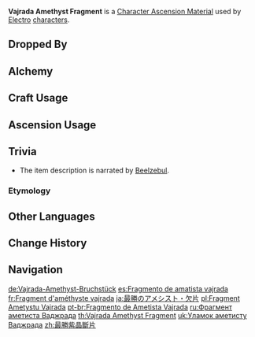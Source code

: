 {{Item Infobox
|id           = 104142
|image        = Item Vajrada Amethyst Fragment.png
|type         = Character Ascension Materials
|invCategory  = Character Development Items
|group        = Vajrada Amethyst
|group2       = Ascension Gems
|quality      = 3
|description  = Character Ascension material.<br />"This body is the noblest and most eminent of all in this world."
|source1      = Dropped by [[Normal Bosses]] and [[Weekly Bosses]] (Lv. 40+)
|source2      = [[Alchemy]] (AR 25+)
|source3      = [[Parametric Transformer]]
}}
'''Vajrada Amethyst Fragment''' is a [[Character Ascension Material]] used by [[Electro]] [[characters]].

==Dropped By==
{{Dropped By|level=40}}

==Alchemy==
{{Recipe
|type = Crafting
|Vajrada Amethyst Sliver = 3
|Mora = 300
|sort = Vajrada Amethyst Sliver;Mora
}}
{{Recipe
|type = Converting
|Agnidus Agate Fragment = 1
|Dust of Azoth = 3
|sort = Agnidus Agate Fragment;Dust of Azoth
}}
{{Recipe
|type = Converting
|Varunada Lazurite Fragment = 1
|Dust of Azoth = 3
|sort = Varunada Lazurite Fragment;Dust of Azoth
}}
{{Recipe
|type = Converting
|Nagadus Emerald Fragment = 1
|Dust of Azoth = 3
|sort = Nagadus Emerald Fragment;Dust of Azoth
}}
{{Recipe
|type = Converting
|Vayuda Turquoise Fragment = 1
|Dust of Azoth = 3
|sort = Vayuda Turquoise Fragment;Dust of Azoth
}}
{{Recipe
|type = Converting
|Shivada Jade Fragment = 1
|Dust of Azoth = 3
|sort = Shivada Jade Fragment;Dust of Azoth
}}
{{Recipe
|type = Converting
|Prithiva Topaz Fragment = 1
|Dust of Azoth = 3
|sort = Prithiva Topaz Fragment;Dust of Azoth
}}

==Craft Usage==
{{Craft Usage}}

==Ascension Usage==
{{Ascension Usage}}

==Trivia==
*The item description is narrated by [[Ei|Beelzebul]].
===Etymology===
{{Transclude|Vajrada Amethyst|Etymology}}

==Other Languages==
{{Other Languages
|en      = Vajrada Amethyst Fragment
|zhs     = 最胜紫晶断片
|zhs_rm  = Zuìshèng Zǐjīng Duànpiàn
|zht     = 最勝紫晶斷片
|zht_rm  = Zuìshèng Zǐjīng Duànpiàn
|zh_tl   = Fragment of All-Surpassing Amethyst
|ja      = 最勝のアメシスト・欠片
|ja_rm   = Saishou no Ameshisuto - Kakera
|ja_tl   = 
|ko      = 승리의 자수정 조각
|ko_rm   = Seungri-ui Jasujeong Jogak
|ko_tl   = Amethyst Fragment of Victory
|es      = Fragmento de amatista vajrada
|es_tl   = Vajrada Amethyst Fragment
|fr      = Fragment d'améthyste vajrada
|fr_tl   = Vajrada Amethyst Fragment
|ru      = Фрагмент аметиста Ваджрада
|ru_tl   = Vajrada Amethyst Fragment
|th      = Vajrada Amethyst Fragment
|vi      = Mảnh Tử Tinh Thắng Lợi
|vi_tl   = 
|de      = Vajrada-Amethyst-Bruchstück
|de_tl   = Vajrada Amethyst Fragment
|id      = Vajrada Amethyst Fragment
|pt      = Fragmento de Ametista Vajrada
|pt_tl   = Vajrada Amethyst Fragment
|tr      = Vajrada Ametisti Kırıntısı
|tr_tl   = 
|it      = Frammento d'ametista Vajrada
|it_tl   = 
}}

==Change History==
{{Change History|1.0}}

==Navigation==
{{Development Item Navbox|Character Ascension Materials}}

[[de:Vajrada-Amethyst-Bruchstück]]
[[es:Fragmento de amatista vajrada]]
[[fr:Fragment d'améthyste vajrada]]
[[ja:最勝のアメシスト・欠片]]
[[pl:Fragment Ametystu Vajrada]]
[[pt-br:Fragmento de Ametista Vajrada]]
[[ru:Фрагмент аметиста Ваджрада]]
[[th:Vajrada Amethyst Fragment]]
[[uk:Уламок аметисту Ваджрада]]
[[zh:最勝紫晶斷片]]